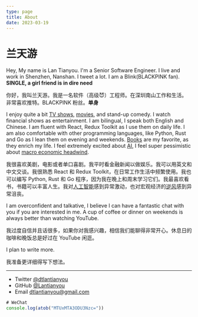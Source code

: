```yaml
---
type: page
title: About
date: 2023-03-19
---
```


# 兰天游

Hey, My name is Lan Tianyou. I'm a Senior Software Engineer. I live and work in Shenzhen, Nanshan. I tweet a lot. I am a Blink(BLACKPINK fan). **SINGLE, a girl friend is in dire need**

你好，我叫兰天游。我是一名软件（高级😈）工程师。在深圳南山工作和生活。非常喜欢推特。BLACKPINK 粉丝。**单身**

I enjoy quite a bit [TV shows](/posts/shows), [movies](/posts/movies), and stand-up comedy. I watch financial shows as entertainment. I am bilingual, I speak both English and Chinese. I am fluent with React, Redux Toolkit as I use them on daily life. I am also comfortable with other programming languages, like Python, Rust and Go as I lean them on evening and weekends. [Books](/posts/books) are my favorite, as they enrich my life. I feel extremely excited about [AI](/posts/ai-notes), I feel super pessimistic about [macro economic headwind](/posts/secular-stagnation).

我很喜欢美剧，电影或者单口喜剧。我平时看金融新闻以做娱乐。我可以用英文和中文交谈。我很熟悉 React 和 Redux Toolkit，在日常工作生活中频繁使用。我也可以编写 Python, Rust 和 Go 程序，因为我在晚上和周末学习它们。我最喜欢看书，书籍可以丰富人生。我对[人工智能](/posts/ai-notes)感到异常激动，也对宏观经济的[逆风](/posts/secular-stagnation)感到异常沮丧。

I am overconfident and talkative, I believe I can have a fantastic chat with you if you are interested in me. A cup of coffee or dinner on weekends is always better than watching YouTube.

我过度自信并且话很多，如果你对我感兴趣，相信我们能聊得非常开心。休息日的咖啡和晚饭总是好过在 YouTube 闲逛。

I plan to write more.

我准备更详细得写下想法。

---

- Twitter [@dtlantianyou](https://twitter.com/dtlantianyou)
- GitHub [@Lantianyou](https://github.com/Lantianyou)
- Email dtlantianyou@gmail.com

```js
# WeChat
console.log(atob("MTUxMTA3ODU3Nzc="))
```
